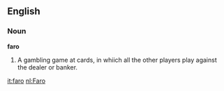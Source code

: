==English==

===Noun===

'''faro'''

#A gambling game at cards, in whiich all the other players play against the dealer or banker.

[[it:faro]]
[[nl:Faro]]